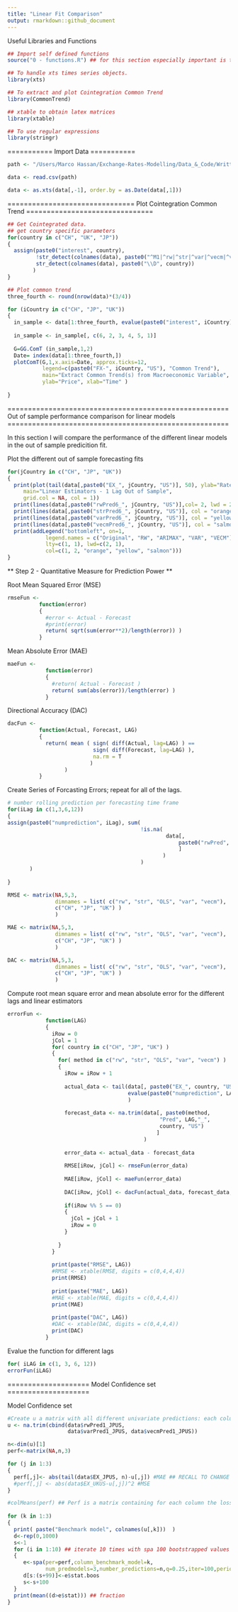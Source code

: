 ---
title: "Linear Fit Comparison"
output: rmarkdown::github_document
---

Useful Libraries and Functions
```{r}
## Import self defined functions
source("0 - functions.R") ## for this section especially important is the SPA function that returns the bootstrapped interval for the superior preddiction ability hypothesis.

## To handle xts times series objects.
library(xts)

## To extract and plot Cointegration Common Trend
library(CommonTrend)

## xtable to obtain latex matrices
library(xtable) 

## To use regular expressions
library(stringr)

```


===========
Import Data
===========
```{r}
path <- "/Users/Marco Hassan/Exchange-Rates-Modelling/Data_&_Code/Written\ Data/linear_pred.csv"

data <- read.csv(path)

data <- as.xts(data[,-1], order.by = as.Date(data[,1]))
```


===============================
Plot Cointegration Common Trend
===============================

```{r}
## Get Cointegrated data.
## get country specific parameters
for(country in c("CH", "UK", "JP"))
{
  assign(paste0("interest", country), 
         !str_detect(colnames(data), paste0("^M1|^rw|^str|^var|^vecm|^vecm+\\D", country)) & ## with M3
         str_detect(colnames(data), paste0("\\D", country))
        )
}

## Plot common trend
three_fourth <- round(nrow(data)*(3/4))

for (iCountry in c("CH", "JP", "UK"))
{
  in_sample <- data[1:three_fourth, evalue(paste0("interest", iCountry))]
  
  in_sample <- in_sample[, c(6, 2, 3, 4, 5, 1)]
  
  G=GG.ComT (in_sample,1,2)
  Date= index(data[1:three_fourth,])
  plotComT(G,1,x.axis=Date, approx.ticks=12,
           legend=c(paste0("FX-", iCountry, "US"), "Common Trend"),
           main="Extract Common Trend(s) from Macroeconomic Variable",
           ylab="Price", xlab="Time" )
    
}
```


======================================================
Out of sample performance comparison for linear models
======================================================

In this section I will compare the performance of the different linear models in the out of sample predicition fit.

Plot the different out of sample forecasting fits
```{r}
for(jCountry in c("CH", "JP", "UK"))
{
  print(plot(tail(data[,paste0("EX_", jCountry, "US")], 50), ylab="Rates", 
     main="Linear Estimators - 1 Lag Out of Sample",
     grid.col = NA, col = 1))
  print(lines(data[,paste0("rwPred6_", jCountry, "US")],col= 2, lwd = 2))
  print(lines(data[,paste0("strPred6_", jCountry, "US")], col = "orange", lwd = 2))
  print(lines(data[,paste0("varPred6_", jCountry, "US")], col = "yellow", lwd = 2))
  print(lines(data[,paste0("vecmPred6_", jCountry, "US")], col = "salmon", lwd = 2))
  print(addLegend("bottomleft", on=1, 
            legend.names = c("Original", "RW", "ARIMAX", "VAR", "VECM"), 
            lty=c(1, 1), lwd=c(2, 1),
            col=c(1, 2, "orange", "yellow", "salmon"))) 
}

```


** Step 2 - Quantitative Measure for Prediction Power **

Root Mean Squared Error (MSE)
```{r}
rmseFun <- 
          function(error)
          {
            #error <- Actual - Forecast
            #print(error)
            return( sqrt(sum(error**2)/length(error)) )
          }
```

Mean Absolute Error (MAE)
```{r}
maeFun <- 
            function(error)
            {
              #return( Actual - Forecast )
              return( sum(abs(error))/length(error) )
            }
```

Directional Accuracy (DAC)
```{r}
dacFun <- 
          function(Actual, Forecast, LAG)
          {
            return( mean ( sign( diff(Actual, lag=LAG) ) == 
                           sign( diff(Forecast, lag=LAG) ),
                           na.rm = T
                          ) 
                  )
          }
```


Create Series of Forcasting Errors; repeat for all of the lags.
```{r}

# number rolling prediction per forecasting time frame
for(iLag in c(1,3,6,12))
{
assign(paste0("numprediction", iLag), sum(
                                          !is.na(
                                                  data[, 
                                                      paste0("rwPred", iLag, "_JPUS")
                                                      ]
                                                 )
                                          )
       )
  
}

RMSE <- matrix(NA,5,3, 
               dimnames = list( c("rw", "str", "OLS", "var", "vecm"),
               c("CH", "JP", "UK") )
               )

MAE <- matrix(NA,5,3, 
               dimnames = list( c("rw", "str", "OLS", "var", "vecm"),
               c("CH", "JP", "UK") )
               )

DAC <- matrix(NA,5,3, 
               dimnames = list( c("rw", "str", "OLS", "var", "vecm"),
               c("CH", "JP", "UK") )
               )
```


Compute root mean square error and mean absolute error for the different lags and linear estimators
```{r}
errorFun <- 
            function(LAG)
            {
              iRow = 0
              jCol = 1
              for( country in c("CH", "JP", "UK") )
              {
                for( method in c("rw", "str", "OLS", "var", "vecm") )
                {
                  iRow = iRow + 1
                  
                  actual_data <- tail(data[, paste0("EX_", country, "US")],
                                      evalue(paste0("numprediction", LAG))
                                      )
                  
                  forecast_data <- na.trim(data[, paste0(method, 
                                                "Pred", LAG,"_", 
                                                country, "US")
                                               ]
                                           )
                  
                  error_data <- actual_data - forecast_data
                  
                  RMSE[iRow, jCol] <- rmseFun(error_data)
                  
                  MAE[iRow, jCol] <- maeFun(error_data)
                  
                  DAC[iRow, jCol] <- dacFun(actual_data, forecast_data, LAG)
                  
                  if(iRow %% 5 == 0)
                  {
                    jCol = jCol + 1
                    iRow = 0
                  }
                
                }
              }
              
              print(paste("RMSE", LAG))
              #RMSE <- xtable(RMSE, digits = c(0,4,4,4))
              print(RMSE)
              
              print(paste("MAE", LAG))
              #MAE <- xtable(MAE, digits = c(0,4,4,4))
              print(MAE)
              
              print(paste("DAC", LAG))
              #DAC <- xtable(DAC, digits = c(0,4,4,4))
              print(DAC)
            }
```

Evalue the function for different lags
```{r}
for( iLAG in c(1, 3, 6, 12))
errorFun(iLAG)
```



====================
Model Confidence set
====================

Model Confidence set
```{r}
#Create u a matrix with all different univariate predictions: each column, one model prediction
u <- na.trim(cbind(data$rwPred1_JPUS,
                   data$varPred1_JPUS, data$vecmPred1_JPUS))

n<-dim(u)[1]
perf<-matrix(NA,n,3)

for (j in 1:3)
{
  perf[,j]<- abs(tail(data$EX_JPUS, n)-u[,j]) #MAE ## RECALL TO CHANGE ALSO HERE THE COUNTRY WHEN ADAPTING AND DERIVING P-VALUES.
  #perf[,j] <- abs(data$EX_UKUS-u[,j])^2 #MSE
}

#colMeans(perf) ## Perf is a matrix containing for each column the loss function of one forecasting method.
  
for (k in 1:3)
{
  print( paste("Benchmark model", colnames(u[,k]))	)
  d<-rep(0,1000)
  s<-1
  for (i in 1:10) ## iterate 10 times with spa 100 bootstrapped values each. Total = 1000.
  { 
     e<-spa(per=perf,column_benchmark_model=k,
            num_predmodels=3,number_predictions=n,q=0.25,iter=100,periodogram=T)
     d[s:(s+99)]<-e$stat.boos
     s<-s+100
  }
  print(mean((d>e$stat))) ## fraction 
}

```

